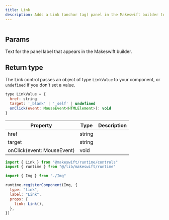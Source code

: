 ```yaml
---
title: Link
description: Adds a Link (anchor tag) panel in the Makeswift builder to visually specify components that can link to other Makeswift page, open URLs, or scroll to another element. 
---
```


<Frame
  type="glass"
  caption=""
>
  <img src="" />
</Frame>


## Params

<ParamField query="label" type="string" default="On click">
  Text for the panel label that appears in the Makeswift builder.
</ParamField>



## Return type

The Link control passes an object of type `LinkValue` to your component, or `undefined` if you don't set a value.

```javascript
type LinkValue = {
  href: string
  target: '_blank' | '_self' | undefined
  onClick(event: MouseEvent<HTMLElement>): void
}
``` 

| Property | Type | Description |
| --- | --- | --- |
| href | string |  |
| target | string |  | 
| onClick(event: MouseEvent<HTMLElement>) | void |  |




<RequestExample>

```jsx /components/Img/Img.makeswift.js
import { Link } from "@makeswift/runtime/controls"
import { runtime } from "@/lib/makeswift/runtime"

import { Img } from "./Img"

runtime.registerComponent(Img, {
  type: "link",
  label: "Link",
  props: {
    link: Link(),
  },
})
```

</RequestExample>